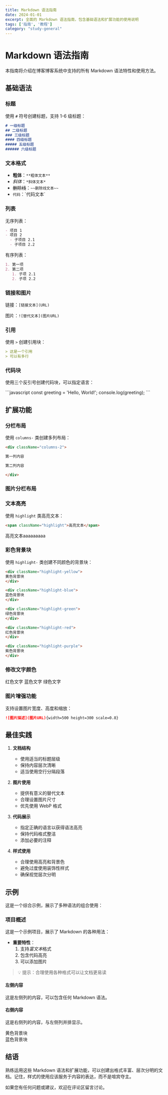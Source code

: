 ```yaml
---
title: Markdown 语法指南
date: 2024-01-01
excerpt: 全面的 Markdown 语法指南，包含基础语法和扩展功能的使用说明
tags: ['指南', '教程']
category: "study-general"
---
```


# Markdown 语法指南

本指南将介绍在博客博客系统中支持的所有 Markdown 语法特性和使用方法。

## 基础语法

### 标题

使用 `#` 符号创建标题，支持 1-6 级标题：

```markdown
# 一级标题
## 二级标题
### 三级标题
#### 四级标题
##### 五级标题
###### 六级标题
```

### 文本格式

- **粗体**：`**粗体文本**`
- *斜体*：`*斜体文本*`
- ~~删除线~~：`~~删除线文本~~`
- `代码`：\`代码文本\`

### 列表

无序列表：

```markdown
- 项目 1
- 项目 2
  - 子项目 2.1
  - 子项目 2.2
```

有序列表：

```markdown
1. 第一项
2. 第二项
   1. 子项 2.1
   2. 子项 2.2
```

### 链接和图片

链接：`[链接文本](URL)`

图片：`![替代文本](图片URL)`

### 引用

使用 `>` 创建引用块：

```markdown
> 这是一个引用
> 可以有多行
```

### 代码块

使用三个反引号创建代码块，可以指定语言：

\`\`\`javascript
const greeting = 'Hello, World!';
console.log(greeting);
\`\`\`

## 扩展功能

### 分栏布局

使用 `columns-` 类创建多列布局：

```markdown
<div className="columns-2">

第一列内容

第二列内容

</div>
```
### 图片分栏布局
<div className="columns-2 gap-4">
  <div className="flex justify-center items-center">
    <CenteredImage width="100%" src="xxx.png" />
  </div>
  <div className="flex justify-center items-center">
    <CenteredImage width="100%" src="xxx.png" />
  </div>
</div>



### 文本高亮

使用 `highlight` 类高亮文本：

```markdown
<span className="highlight">高亮文本</span>
```

<span className="highlight">高亮文本aaaaaaaaa</span>

### 彩色背景块

使用 `highlight-` 类创建不同颜色的背景块：

```markdown
<div className="highlight-yellow">
黄色背景块
</div>

<div className="highlight-blue">
蓝色背景块
</div>

<div className="highlight-green">
绿色背景块
</div>

<div className="highlight-red">
红色背景块
</div>

<div className="highlight-purple">
紫色背景块
</div>
```
### 修改文字颜色

<span className="text-red-500">红色文字</span>
<span className="text-blue-500">蓝色文字</span>
<span className="text-green-500">绿色文字</span>

### 图片增强功能

支持设置图片宽度、高度和缩放：

```markdown
![图片描述](图片URL){width=500 height=300 scale=0.8}
```

## 最佳实践

1. **文档结构**
   - 使用适当的标题层级
   - 保持内容层次清晰
   - 适当使用空行分隔段落

2. **图片使用**
   - 提供有意义的替代文本
   - 合理设置图片尺寸
   - 优先使用 WebP 格式

3. **代码展示**
   - 指定正确的语言以获得语法高亮
   - 保持代码格式整洁
   - 添加必要的注释

4. **样式使用**
   - 合理使用高亮和背景色
   - 避免过度使用装饰性样式
   - 确保视觉层次分明

## 示例

这是一个综合示例，展示了多种语法的组合使用：

<div className="highlight-blue">

### 项目概述

这是一个示例项目，展示了 Markdown 的各种用法：

- **重要特性**：
  1. 支持*富文本*格式
  2. 包含代码高亮
  3. 可以添加图片

> 💡 提示：合理使用各种格式可以让文档更易读

</div>

<div className="columns-2">

#### 左侧内容

这是左侧列的内容，可以包含任何 Markdown 语法。

#### 右侧内容

这是右侧列的内容，与左侧列并排显示。

</div>

<div className="highlight-yellow">
黄色背景块
</div>

<div className="highlight-blue">
蓝色背景块
</div>



## 结语

熟练运用这些 Markdown 语法和扩展功能，可以创建出格式丰富、层次分明的文档。记住，样式的使用应该服务于内容的表达，而不是喧宾夺主。

如果您有任何问题或建议，欢迎在评论区留言讨论。
